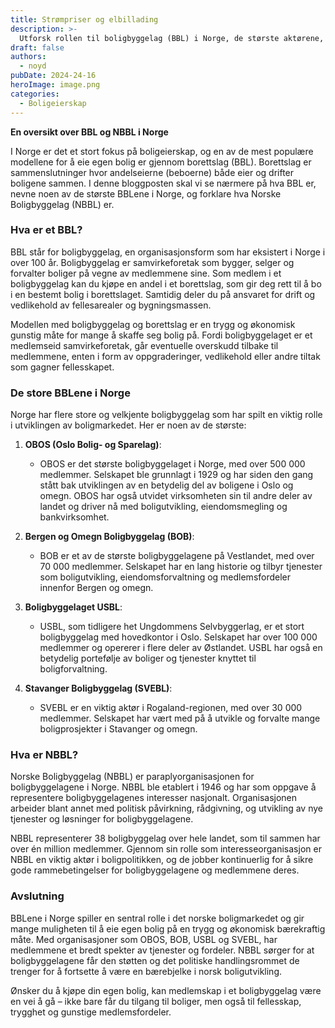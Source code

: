 ```yaml
---
title: Strømpriser og elbillading
description: >-
  Utforsk rollen til boligbyggelag (BBL) i Norge, de største aktørene, og hvordan NBBL støtter boligbyggelagene nasjonalt
draft: false
authors:
  - noyd
pubDate: 2024-24-16
heroImage: image.png
categories:
  - Boligeierskap
---
```


**En oversikt over BBL og NBBL i Norge**

I Norge er det et stort fokus på boligeierskap, og en av de mest populære modellene for å eie egen bolig er gjennom borettslag (BBL). Borettslag er sammenslutninger hvor andelseierne (beboerne) både eier og drifter boligene sammen. I denne bloggposten skal vi se nærmere på hva BBL er, nevne noen av de største BBLene i Norge, og forklare hva Norske Boligbyggelag (NBBL) er.

### Hva er et BBL?

BBL står for boligbyggelag, en organisasjonsform som har eksistert i Norge i over 100 år. Boligbyggelag er samvirkeforetak som bygger, selger og forvalter boliger på vegne av medlemmene sine. Som medlem i et boligbyggelag kan du kjøpe en andel i et borettslag, som gir deg rett til å bo i en bestemt bolig i borettslaget. Samtidig deler du på ansvaret for drift og vedlikehold av fellesarealer og bygningsmassen.

Modellen med boligbyggelag og borettslag er en trygg og økonomisk gunstig måte for mange å skaffe seg bolig på. Fordi boligbyggelaget er et medlemseid samvirkeforetak, går eventuelle overskudd tilbake til medlemmene, enten i form av oppgraderinger, vedlikehold eller andre tiltak som gagner fellesskapet.

### De store BBLene i Norge

Norge har flere store og velkjente boligbyggelag som har spilt en viktig rolle i utviklingen av boligmarkedet. Her er noen av de største:

1. **OBOS (Oslo Bolig- og Sparelag)**:

   - OBOS er det største boligbyggelaget i Norge, med over 500 000 medlemmer. Selskapet ble grunnlagt i 1929 og har siden den gang stått bak utviklingen av en betydelig del av boligene i Oslo og omegn. OBOS har også utvidet virksomheten sin til andre deler av landet og driver nå med boligutvikling, eiendomsmegling og bankvirksomhet.

2. **Bergen og Omegn Boligbyggelag (BOB)**:

   - BOB er et av de største boligbyggelagene på Vestlandet, med over 70 000 medlemmer. Selskapet har en lang historie og tilbyr tjenester som boligutvikling, eiendomsforvaltning og medlemsfordeler innenfor Bergen og omegn.

3. **Boligbyggelaget USBL**:

   - USBL, som tidligere het Ungdommens Selvbyggerlag, er et stort boligbyggelag med hovedkontor i Oslo. Selskapet har over 100 000 medlemmer og opererer i flere deler av Østlandet. USBL har også en betydelig portefølje av boliger og tjenester knyttet til boligforvaltning.

4. **Stavanger Boligbyggelag (SVEBL)**:
   - SVEBL er en viktig aktør i Rogaland-regionen, med over 30 000 medlemmer. Selskapet har vært med på å utvikle og forvalte mange boligprosjekter i Stavanger og omegn.

### Hva er NBBL?

Norske Boligbyggelag (NBBL) er paraplyorganisasjonen for boligbyggelagene i Norge. NBBL ble etablert i 1946 og har som oppgave å representere boligbyggelagenes interesser nasjonalt. Organisasjonen arbeider blant annet med politisk påvirkning, rådgivning, og utvikling av nye tjenester og løsninger for boligbyggelagene.

NBBL representerer 38 boligbyggelag over hele landet, som til sammen har over én million medlemmer. Gjennom sin rolle som interesseorganisasjon er NBBL en viktig aktør i boligpolitikken, og de jobber kontinuerlig for å sikre gode rammebetingelser for boligbyggelagene og medlemmene deres.

### Avslutning

BBLene i Norge spiller en sentral rolle i det norske boligmarkedet og gir mange muligheten til å eie egen bolig på en trygg og økonomisk bærekraftig måte. Med organisasjoner som OBOS, BOB, USBL og SVEBL, har medlemmene et bredt spekter av tjenester og fordeler. NBBL sørger for at boligbyggelagene får den støtten og det politiske handlingsrommet de trenger for å fortsette å være en bærebjelke i norsk boligutvikling.

Ønsker du å kjøpe din egen bolig, kan medlemskap i et boligbyggelag være en vei å gå – ikke bare får du tilgang til boliger, men også til fellesskap, trygghet og gunstige medlemsfordeler.
